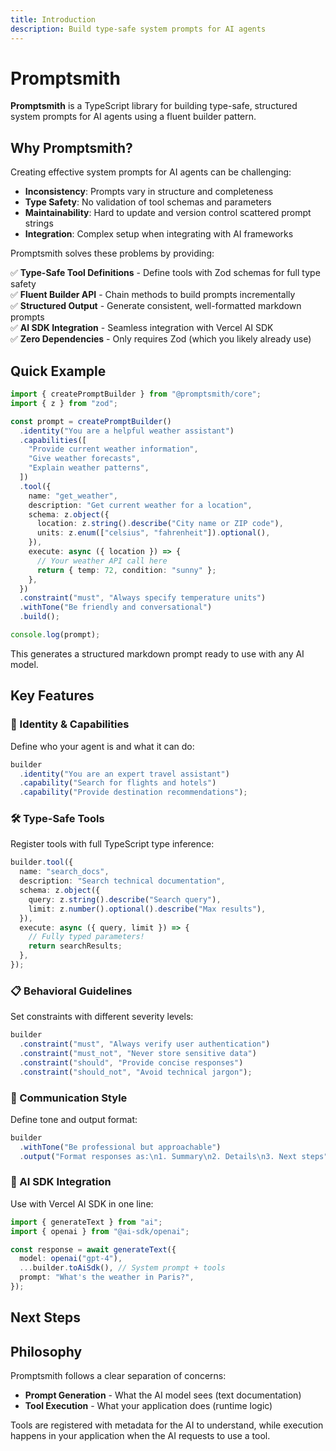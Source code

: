 ```yaml
---
title: Introduction
description: Build type-safe system prompts for AI agents
---
```


# Promptsmith

**Promptsmith** is a TypeScript library for building type-safe, structured system prompts for AI agents using a fluent builder pattern.

## Why Promptsmith?

Creating effective system prompts for AI agents can be challenging:

- **Inconsistency**: Prompts vary in structure and completeness
- **Type Safety**: No validation of tool schemas and parameters
- **Maintainability**: Hard to update and version control scattered prompt strings
- **Integration**: Complex setup when integrating with AI frameworks

Promptsmith solves these problems by providing:

✅ **Type-Safe Tool Definitions** - Define tools with Zod schemas for full type safety  
✅ **Fluent Builder API** - Chain methods to build prompts incrementally  
✅ **Structured Output** - Generate consistent, well-formatted markdown prompts  
✅ **AI SDK Integration** - Seamless integration with Vercel AI SDK  
✅ **Zero Dependencies** - Only requires Zod (which you likely already use)

## Quick Example

```typescript
import { createPromptBuilder } from "@promptsmith/core";
import { z } from "zod";

const prompt = createPromptBuilder()
  .identity("You are a helpful weather assistant")
  .capabilities([
    "Provide current weather information",
    "Give weather forecasts",
    "Explain weather patterns",
  ])
  .tool({
    name: "get_weather",
    description: "Get current weather for a location",
    schema: z.object({
      location: z.string().describe("City name or ZIP code"),
      units: z.enum(["celsius", "fahrenheit"]).optional(),
    }),
    execute: async ({ location }) => {
      // Your weather API call here
      return { temp: 72, condition: "sunny" };
    },
  })
  .constraint("must", "Always specify temperature units")
  .withTone("Be friendly and conversational")
  .build();

console.log(prompt);
```

This generates a structured markdown prompt ready to use with any AI model.

## Key Features

### 🎯 Identity & Capabilities

Define who your agent is and what it can do:

```typescript
builder
  .identity("You are an expert travel assistant")
  .capability("Search for flights and hotels")
  .capability("Provide destination recommendations");
```

### 🛠️ Type-Safe Tools

Register tools with full TypeScript type inference:

```typescript
builder.tool({
  name: "search_docs",
  description: "Search technical documentation",
  schema: z.object({
    query: z.string().describe("Search query"),
    limit: z.number().optional().describe("Max results"),
  }),
  execute: async ({ query, limit }) => {
    // Fully typed parameters!
    return searchResults;
  },
});
```

### 📋 Behavioral Guidelines

Set constraints with different severity levels:

```typescript
builder
  .constraint("must", "Always verify user authentication")
  .constraint("must_not", "Never store sensitive data")
  .constraint("should", "Provide concise responses")
  .constraint("should_not", "Avoid technical jargon");
```

### 🎨 Communication Style

Define tone and output format:

```typescript
builder
  .withTone("Be professional but approachable")
  .output("Format responses as:\n1. Summary\n2. Details\n3. Next steps");
```

### 🔌 AI SDK Integration

Use with Vercel AI SDK in one line:

```typescript
import { generateText } from "ai";
import { openai } from "@ai-sdk/openai";

const response = await generateText({
  model: openai("gpt-4"),
  ...builder.toAiSdk(), // System prompt + tools
  prompt: "What's the weather in Paris?",
});
```

## Next Steps

<Cards>
  <Card
    title="Getting Started"
    href="/docs/getting-started"
    description="Install Promptsmith and create your first prompt"
  />
  <Card
    title="Builder API"
    href="/docs/builder-api"
    description="Learn about all available builder methods"
  />
  <Card
    title="Tools"
    href="/docs/tools"
    description="Define and manage AI agent tools"
  />
  <Card
    title="AI SDK Integration"
    href="/docs/ai-sdk-integration"
    description="Integrate with Vercel AI SDK"
  />
</Cards>

## Philosophy

Promptsmith follows a clear separation of concerns:

- **Prompt Generation** - What the AI model sees (text documentation)
- **Tool Execution** - What your application does (runtime logic)

Tools are registered with metadata for the AI to understand, while execution happens in your application when the AI requests to use a tool.
